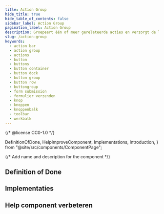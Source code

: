 ```yaml
---
title: Action Group
hide_title: true
hide_table_of_contents: false
sidebar_label: Action Group
pagination_label: Action Group
description: Groepeert één of meer gerelateerde acties en verzorgt de lay-out van de content.
slug: /action-group
keywords:
  - action bar
  - action group
  - actions
  - button
  - buttons
  - button container
  - button dock
  - button group
  - button row
  - buttongroup
  - form submission
  - formulier verzenden
  - knop
  - knoppen
  - knoppenbalk
  - toolbar
  - werkbalk
---
```


{/* @license CC0-1.0 */}

  DefinitionOfDone,
  HelpImproveComponent,
  Implementations,
  Introduction,
} from "@site/src/components/ComponentPage";

{/* Add name and description for the component */}


<Introduction component={component} headingLevel={1} description={description} />

## Definition of Done

<DefinitionOfDone component={component} headingLevel={3} />

## Implementaties

<Implementations component={component} headingLevel={3} />

## Help component verbeteren

<HelpImproveComponent component={component} headingLevel={3} />

